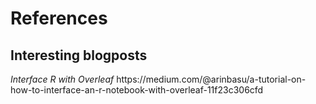 # References {-}

## Interesting blogposts

*Interface R with Overleaf* https://medium.com/@arinbasu/a-tutorial-on-how-to-interface-an-r-notebook-with-overleaf-11f23c306cfd
